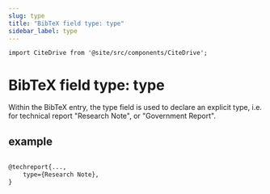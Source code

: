 ```yaml
---
slug: type
title: "BibTeX field type: type"
sidebar_label: type
---
```


```mdx-code-block
import CiteDrive from '@site/src/components/CiteDrive';
```

# BibTeX field type: type

Within the BibTeX entry, the type field is used to declare an explicit type, i.e. for technical report "Research Note", or "Government Report".


## example

```tex

@techreport{...,
    type={Research Note},
}
```
